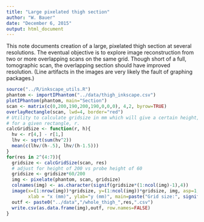 ```yaml
---
title: "Large pixelated thigh section"
author: "W. Bauer"
date: "December 6, 2015"
output: html_document
---
```


This note documents creation of a large, pixelated thigh section at several resolutions. The eventual objective is to explore image reconstruction from two or more overlapping scans on the same grid. Though short of a full, tomographic scan, the overlapping section should have improved resolution. (Line artifacts in the images are very likely the fault of graphing packages.)

```r
source("../R/inkscape_utils.R")
phantom <- importIPhantom("../data/thigh_inkscape.csv")
plotIPhantom(phantom, main="Section")
scan <- matrix(c(0,200,190,200,190,0,0,0), 4,2, byrow=TRUE)
overlayRectangle(scan, lwd=4, border="red")
# Utility to calculate gridsize in mm which will give a certain height, h, in pixels
# for a given rectangle, r.
calcGridSize <- function(r, h){
  hv <- r[4,] - r[1,]
  lhv <- sqrt(sum(hv^2))
  mean(c(lhv/(h-.5), lhv/(h-1.5)))
}
for(res in 2^(4:7)){
  gridsize <- calcGridSize(scan, res)
  # adjust for height of 200 vs probe height of 60
  gridsize <- gridsize*60/200 
  img <- pixelate(phantom, scan, gridsize)
  colnames(img) <- as.character(signif(gridsize*(1:ncol(img)-1),4))
  image(x=(1:nrow(img))*gridsize, y=(1:ncol(img))*gridsize, img, asp=1, 
        xlab = "x (mm)", ylab="y (mm)", main=paste("Grid size:", signif(gridsize,4), "mm"))
  outf <- paste0("../data","/whole_thigh_",res,".csv")
  write.csv(as.data.frame(img),outf, row.names=FALSE)
}
```

